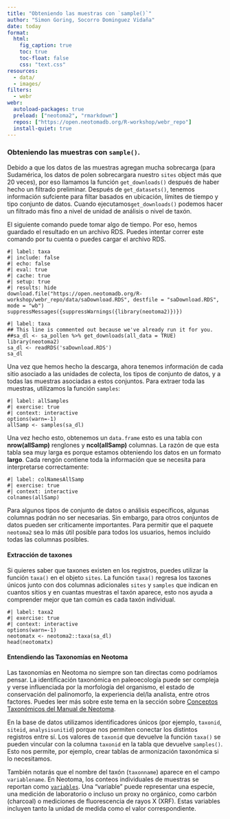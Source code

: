 ```yaml
---
title: "Obteniendo las muestras con `sample()`"
author: "Simon Goring, Socorro Dominguez Vidaña"
date: today
format:
  html:
    fig_caption: true
    toc: true
    toc-float: false
    css: "text.css"
resources:
  - data/
  - images/
filters:
  - webr
webr: 
  autoload-packages: true
  preload: ["neotoma2", "rmarkdown"]
  repos: ["https://open.neotomadb.org/R-workshop/webr_repo"]
  install-quiet: true
---
```


### Obteniendo las muestras con `sample()`.

Debido a que los datos de las muestras agregan mucha sobrecarga (para Sudamérica, los datos de polen sobrecargara nuestro `sites` object más que 20 veces), por eso llamamos la función `get_downloads()` después de haber hecho un filtrado preliminar. Después de `get_datasets()`, tenemos información sufciente para filtar basados en ubicación, límites de tiempo y tipo conjunto de datos. Cuando ejecutamos`get_downloads()` podemos hacer un filtrado más fino a nivel de unidad de análisis o nivel de taxón.

El siguiente comando puede tomar algo de tiempo. Por eso, hemos guardado el resultado en un archivo RDS. Puedes intentar correr este comando por tu cuenta o puedes cargar el archivo RDS.

```webr-r
#| label: taxa
#| include: false
#| echo: false
#| eval: true
#| cache: true
#| setup: true
#| results: hide
download.file("https://open.neotomadb.org/R-workshop/webr_repo/data/saDownload.RDS", destfile = "saDownload.RDS", mode = "wb")
suppressMessages({suppressWarnings({library(neotoma2)})})
```


```webr-r
#| label: taxa
## This line is commented out because we've already run it for you.
##sa_dl <- sa_pollen %>% get_downloads(all_data = TRUE)
library(neotoma2)
sa_dl <- readRDS('saDownload.RDS')
sa_dl
```

Una vez que hemos hecho la descarga, ahora tenemos información de cada sitio asociado a las unidades de colecta, los tipos de conjunto de datos, y a todas las muestras asociadas a estos conjuntos. Para extraer toda las muestras, utilizamos la función `samples`:

```webr-r
#| label: allSamples
#| exercise: true
#| context: interactive
options(warn=-1)
allSamp <- samples(sa_dl)
```

Una vez hecho esto, obtenemos un `data.frame` esto es una tabla con **nrow(allSamp)** renglones y **ncol(allSamp)** columnas. La razón de que esta tabla sea muy larga es porque estamos obteniendo los datos en un formato **largo**. Cada rengón contiene toda la información que se necesita para interpretarse correctamente:

```webr-r
#| label: colNamesAllSamp
#| exercise: true
#| context: interactive
colnames(allSamp)
```

Para algunos tipos de conjunto de datos o análisis específicos, algunas columnas podrán no ser necesarias. Sin embargo, para otros conjuntos de datos pueden ser críticamente importantes. Para permitir que el paquete `neotoma2` sea lo más útil posible para todos los usuarios, hemos incluido todas las columnas posibles.

#### Extracción de taxones {.tabset}

Si quieres saber que taxones existen en los registros, puedes utilizar la función `taxa()` en el objeto `sites`. La función `taxa()` regresa los taxones únicos junto con dos columnas adicionales `sites` y `samples` que indican en cuantos sitios y en cuantas muestras el taxón aparece, esto nos ayuda a comprender mejor que tan común es cada taxón individual.

```webr-r
#| label: taxa2
#| exercise: true
#| context: interactive
options(warn=-1)
neotomatx <- neotoma2::taxa(sa_dl)
head(neotomatx)
```

#### Entendiendo las Taxonomías en Neotoma {-}
Las taxonomías en Neotoma no siempre son tan directas como podríamos pensar. La identificación taxonómica en paleoecología puede ser compleja y verse influenciada por la morfología del organismo, el estado de conservación del palinomorfo, la experiencia del/la analista, entre otros factores. Puedes leer más sobre este tema en la sección sobre [Conceptos Taxonómicos del Manual de Neotoma](https://open.neotomadb.org/manual/database-design-concepts.html#taxonomy-and-synonymy).

En la base de datos utilizamos identificadores únicos (por ejemplo, `taxonid`, `siteid`, `analysisunitid`) porque nos permiten conectar los distintos registros entre sí. Los valores de `taxonid` que devuelve la función `taxa()` se pueden vincular con la columna `taxonid` en la tabla que devuelve `samples()`. Esto nos permite, por ejemplo, crear tablas de armonización taxonómica si lo necesitamos.

También notarás que el nombre del taxón (`taxonname`) aparece en el campo `variablename`. En Neotoma, los conteos individuales de muestras se reportan como [`variables`](https://open.neotomadb.org/manual/taxonomy-related-tables-1.html#Variables). Una "variable" puede representar una especie, una medición de laboratorio o incluso un proxy no orgánico, como carbón (charcoal) o mediciones de fluorescencia de rayos X (XRF). Estas variables incluyen tanto la unidad de medida como el valor correspondiente.